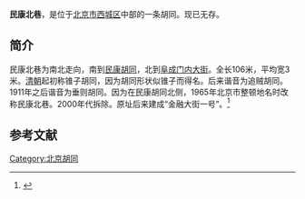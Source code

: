 '''民康北巷'''，是位于[[北京市|北京市]][[西城区|西城区]]中部的一条胡同。现已无存。

==简介==
民康北巷为南北走向，南到[[民康胡同|民康胡同]]，北到[[阜成门内大街|阜成门内大街]]。全长106米，平均宽3米。[[清朝|清朝]]起初称锥子胡同，因为胡同形状似锥子而得名。后来谐音为追贼胡同。1911年之后谐音为垂则胡同。因为在民康胡同北侧，1965年北京市整顿地名时改称民康北巷。2000年代拆除。原址后来建成“金融大街一号”。<ref>{{Cite web |url=http://www.bjdclib.com/subdb/laneculture/lane/200907/t20090703_5483.html |title=民康北巷，东华流韵，2009-07-03 |accessdate=2015-03-08 |archive-date=2015-04-02 |archive-url=https://web.archive.org/web/20150402173345/http://www.bjdclib.com/subdb/laneculture/lane/200907/t20090703_5483.html |dead-url=no }}</ref>

==参考文献==
{{reflist}}

[[Category:北京胡同|Category:北京胡同]]